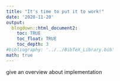 ```yaml
---
title: "It's time to put it to work!"
date: '2020-11-20'
output: 
  blogdown::html_document2:
    toc: TRUE
    toc_float: TRUE
    toc_depth: 3
#bibliography: '../../BibTeX_Library.bib'
math: true
---
```


give an overview about implementation